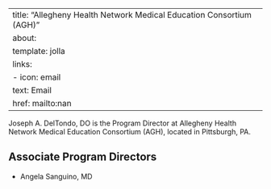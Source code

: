 
---
title: "Allegheny Health Network Medical Education Consortium (AGH)"
about:
  template: jolla
  links:
    - icon: email
      text: Email
      href: mailto:nan
---

Joseph A. DelTondo, DO is the Program Director at Allegheny Health Network Medical Education Consortium (AGH), located in Pittsburgh, PA. 

## Associate Program Directors

- Angela Sanguino, MD
